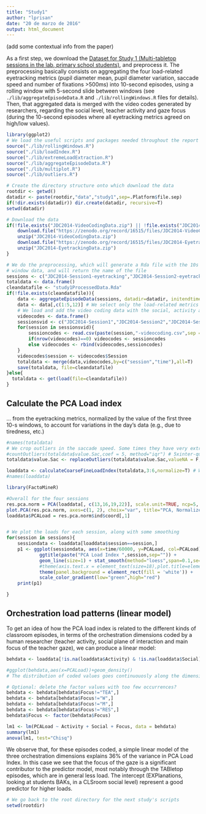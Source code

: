 ```yaml
---
title: "Study1"
author: "lprisan"
date: "20 de marzo de 2016"
output: html_document
---
```


(add some contextual info from the paper)

As a first step, we download the [Dataset for Study 1 (Multi-tabletop sessions in the lab, primary school students)](https://zenodo.org/record/16515), and preprocess it. The preprocessing basically consists on aggregating the four load-related eyetracking metrics (pupil diameter mean, pupil diameter variation, saccade speed and number of fixations >500ms) into 10-second episodes, using a rolling window with 5-second slide between windows (see ```./lib/aggregateEpisodeData.R``` and ```./lib/rollingWindows.R``` files for details). Then, that aggregated data is merged with the video codes generated by researchers, regarding the social level, teacher activity and gaze focus (during the 10-second episodes where all eyetracking metrics agreed on high/low values).

```r
library(ggplot2)
# We load the useful scripts and packages needed throughout the report
source("./lib/rollingWindows.R")
source("./lib/loadIndex.R")
source("./lib/extremeLoadExtraction.R")
source("./lib/aggregateEpisodeData.R")
source("./lib/multiplot.R")
source("./lib/outliers.R")

# Create the directory structure onto which download the data
rootdir <- getwd()
datadir <- paste(rootdir,"data","study1",sep=.Platform$file.sep)
if(!dir.exists(datadir)) dir.create(datadir, recursive=T)
setwd(datadir)

# Download the data
if(!file.exists("JDC2014-VideoCodingData.zip") || !file.exists("JDC2014-EyetrackingData.zip")){
    download.file("https://zenodo.org/record/16515/files/JDC2014-VideoCodingData.zip", destfile="JDC2014-VideoCodingData.zip", method="curl")
    unzip("JDC2014-VideoCodingData.zip")
    download.file("https://zenodo.org/record/16515/files/JDC2014-EyetrackingData.zip", destfile="JDC2014-EyetrackingData.zip", method="curl")
    unzip("JDC2014-EyetrackingData.zip")
}

# We do the preprocessing, which will generate a Rda file with the 10s
# window data, and will return the name of the file
sessions <- c("JDC2014-Session1-eyetracking","JDC2014-Session2-eyetracking","JDC2014-Session3-eyetracking")
totaldata <- data.frame()
cleandatafile <- "study1ProcessedData.Rda"
if(!file.exists(cleandatafile)){
    data <- aggregateEpisodeData(sessions, datadir=datadir, initendtimes=NULL, SEPARATOR=",") # For this study the raw data is comma-separated!
    data <- data[,c(1:5,12)] # We select only the load-related metrics
    # We load and add the video coding data with the social, activity and main gaze focus dimensions
    videocodes <- data.frame()
    sessionsvid <- c("JDC2014-Session1","JDC2014-Session2","JDC2014-Session3") # For some reason, the filenames for the videocoding are not consistent with the previous session labels
    for(session in sessionsvid){
        sessioncodes <- read.csv(paste(session,"-videocoding.csv",sep = ""), sep=",")
        if(nrow(videocodes)==0) videocodes <- sessioncodes
        else videocodes <- rbind(videocodes,sessioncodes)
    }
    videocodes$session <- videocodes$Session
    totaldata <- merge(data,videocodes,by=c("session","time"),all=T)
    save(totaldata, file=cleandatafile)
}else{
  totaldata <- get(load(file=cleandatafile))
}

```


## Calculate the PCA Load index

... from the eyetracking metrics, normalized by the value of the first three 10-s windows, to account for variations in the day's data (e.g., due to tiredness, etc.)

```r
#names(totaldata)
# We crop outliers in the saccade speed. Some times they have very extreme outliers (measurement errors) that tend to throw off the PCA calculations
#countOutliers(totaldata$value.Sac,coef = 5, method="iqr") # 5xinter-quartile range
totaldata$value.Sac <- replaceOutliers(totaldata$value.Sac,valueNA = F,coef = 5, method="iqr")

loaddata <- calculateCoarseFineLoadIndex(totaldata,3:6,normalize=T) # We ensure that the values are normalized for those of the first windows in which little load is assumed (just putting the eyetracker on)
#names(loaddata)

library(FactoMineR)

#Overall for the four sessions
res.pca.norm = PCA(loaddata[, c(13,16,19,22)], scale.unit=TRUE, ncp=5, graph=F)
plot.PCA(res.pca.norm, axes=c(1, 2), choix="var", title="PCA, Normalized data, dims 1/2")
loaddata$PCALoad = res.pca.norm$ind$coord[,1]


# We plot the loads for each session, along with some smoothing
for(session in sessions){
    sessiondata <- loaddata[loaddata$session==session,]
    p1 <- ggplot(sessiondata, aes(x=time/60000, y=PCALoad, col=PCALoad)) + 
            ggtitle(paste("PCA Load Index ",session,sep="")) + 
            geom_line(size=1) + stat_smooth(method="loess",span=0.1,se=F) +
            #theme(axis.text.x = element_text(size=18),plot.title=element_text(size=20, face="bold"),axis.title=element_text(size=18),panel.background = element_rect(fill = 'white')) +
            theme(panel.background = element_rect(fill = 'white')) +
            scale_color_gradient(low="green",high="red")
    print(p1)

}


```


## Orchestration load patterns (linear model)


To get an idea of how the PCA load index is related to the different kinds of classroom episodes, in terms of the orchestration dimensions coded by a human researcher (teacher activity, social plane of interaction and main focus of the teacher gaze), we can produce a linear model:

```r


behdata <- loaddata[!is.na(loaddata$Activity) & !is.na(loaddata$Social) & !is.na(loaddata$Focus),]

#ggplot(behdata,aes(x=PCALoad))+geom_density()
# The distribution of coded values goes continuouosly along the dimension, so we do a linear model

# Optional: delete the factor values with too few occurrences?
behdata <- behdata[behdata$Focus!="TEA",]
behdata <- behdata[behdata$Focus!="W",]
behdata <- behdata[behdata$Focus!="M",]
behdata <- behdata[behdata$Focus!="RES",]
behdata$Focus <- factor(behdata$Focus)

lm1 <- lm(PCALoad ~ Activity + Social + Focus, data = behdata)
summary(lm1)
anova(lm1, test="Chisq")
```

We observe that, for these episodes coded, a simple linear model of the three orchestration dimensions explains 36% of the variance in PCA Load Index. In this case we see that the focus of the gaze is a significant contributor to the predictor model, most notably through the TABletop episodes, which are in general less load. The intercept (EXPlanations, looking at students BAKs, in a CLSroom social level) represent a good predictor for higher loads.

```r

# We go back to the root directory for the next study's scripts
setwd(rootdir)
```